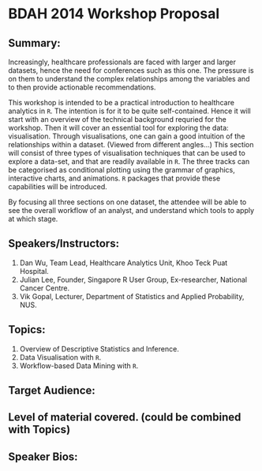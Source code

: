 # BDAH 2014 Workshop Proposal

## Summary:
Increasingly, healthcare professionals are faced with larger and larger
datasets, hence the need for conferences such as this one. The pressure is on them to understand the complex relationships among
the variables and to then provide actionable recommendations. 

This workshop is intended to be a practical introduction to healthcare analytics
in `R`. The intention is for it to be quite self-contained. Hence it will start
with an overview of the technical background requried for the workshop. Then it
will cover an essential tool for exploring the data: visualisation. Through
visualisations, one can gain a good intuition of the relationships within a
dataset. (Viewed from different angles...) This section will consist of three
types of visualisation techniques that can be used to explore a data-set, and
that are readily available in `R`. The three tracks can be categorised as
conditional plotting using the grammar of graphics, interactive charts, and
animations. `R` packages that provide these capabilities will be introduced. 

By focusing all three sections on one dataset, the attendee will be able to see
the overall workflow of an analyst, and understand which tools to apply at which
stage.

## Speakers/Instructors:
1. Dan Wu, Team Lead, Healthcare Analytics Unit, Khoo Teck Puat Hospital.
2. Julian Lee, Founder, Singapore R User Group, Ex-researcher, National Cancer
Centre.
3. Vik Gopal, Lecturer, Department of Statistics and Applied Probability, NUS.

## Topics:
1. Overview of Descriptive Statistics and Inference.
2. Data Visualisation with `R`.
3. Workflow-based Data Mining with `R`.   

## Target Audience:

## Level of material covered. (could be combined with Topics)

## Speaker Bios:
